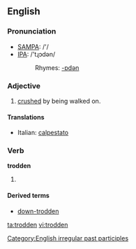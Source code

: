 ==English==

===Pronunciation===
*[[w:SAMPA|SAMPA]]: /'/
*[[w:IPA|IPA]]: /'tɻɔdən/
*:Rhymes: [[Rhymes:English:-ɒdən|-ɒdən]]

===Adjective===
{{en-adj}}
# [[crushed]] by being walked on.

====Translations====
{{trans-top|crushed by being walked on}}
*Italian: [[calpestato]]
{{trans-mid}}
{{trans-bottom}}

===Verb===
'''trodden'''
# {{past participle of|tread}}

====Derived terms====
*[[down-trodden]]

[[Category:English irregular past participles]]

[[ta:trodden]]
[[vi:trodden]]